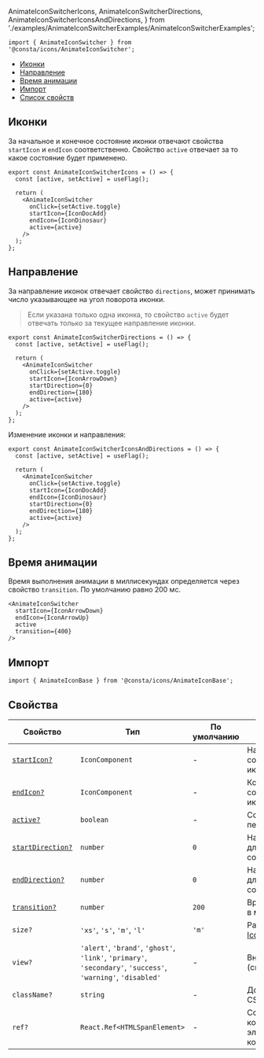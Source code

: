   AnimateIconSwitcherIcons,
  AnimateIconSwitcherDirections,
  AnimateIconSwitcherIconsAndDirections,
} from './examples/AnimateIconSwitcherExamples/AnimateIconSwitcherExamples';

```tsx
import { AnimateIconSwitcher } from '@consta/icons/AnimateIconSwitcher';
```

<MdxMenu>

- [Иконки](#иконки)
- [Направление](#направление)
- [Время анимации](#время-анимации)
- [Импорт](#импорт)
- [Список свойств](#свойства)

</MdxMenu>

## Иконки

За начальное и конечное состояние иконки отвечают свойства `startIcon` и `endIcon` соответственно. Свойство `active` отвечает за то какое состояние будет применено.

```tsx
export const AnimateIconSwitcherIcons = () => {
  const [active, setActive] = useFlag();

  return (
    <AnimateIconSwitcher
      onClick={setActive.toggle}
      startIcon={IconDocAdd}
      endIcon={IconDinosaur}
      active={active}
    />
  );
};
```

<AnimateIconSwitcherIcons />

## Направление

За направление иконок отвечает свойство `directions`, может принимать число указывающее на угол поворота иконки.

> Если указана только одна иконка, то свойство `active` будет отвечать только за текущее направление иконки.

```tsx
export const AnimateIconSwitcherDirections = () => {
  const [active, setActive] = useFlag();

  return (
    <AnimateIconSwitcher
      onClick={setActive.toggle}
      startIcon={IconArrowDown}
      startDirection={0}
      endDirection={180}
      active={active}
    />
  );
};
```

<AnimateIconSwitcherDirections />

Изменение иконки и направления:

```tsx
export const AnimateIconSwitcherIconsAndDirections = () => {
  const [active, setActive] = useFlag();

  return (
    <AnimateIconSwitcher
      onClick={setActive.toggle}
      startIcon={IconDocAdd}
      endIcon={IconDinosaur}
      startDirection={0}
      endDirection={180}
      active={active}
    />
  );
};
```

<AnimateIconSwitcherIconsAndDirections />

## Время анимации

Время выполнения анимации в миллисекундах определяется через свойство `transition`. По умолчанию равно 200 мс.

```tsx
<AnimateIconSwitcher
  startIcon={IconArrowDown}
  endIcon={IconArrowUp}
  active
  transition={400}
/>
```

## Импорт

```tsx
import { AnimateIconBase } from '@consta/icons/AnimateIconBase';
```

## Свойства

| Свойство                          | Тип                                                                                                           | По умолчанию | Описание                                                                                                  |
| --------------------------------- | ------------------------------------------------------------------------------------------------------------- | ------------ | --------------------------------------------------------------------------------------------------------- |
| [`startIcon?`](#иконки)           | `IconComponent`                                                                                               | -            | Начальное состояние иконки                                                                                |
| [`endIcon?`](#иконки)             | `IconComponent`                                                                                               | -            | Конечное состояние иконки                                                                                 |
| [`active?`](#иконки)              | `boolean`                                                                                                     | -            | Состояние перехода                                                                                        |
| [`startDirection?`](#направление) | `number`                                                                                                      | `0`          | Направление для начального состояния                                                                      |
| [`endDirection?`](#направление)   | `number`                                                                                                      | `0`          | Направление для конечного состояния                                                                       |
| [`transition?`](#время-анимации)  | `number`                                                                                                      | `200`        | Время анимации в мс                                                                                       |
| `size?`                           | `'xs'`, `'s'`, `'m'`, `'l'`                                                                                   | `'m'`        | Размер (см. [Icon](##LIBS.LIB.STAND.TAB/lib:icons/stand:icons-icon-stable/tab:dev/hash:размер))           |
| `view?`                           | `'alert'`, `'brand'`, `'ghost'`, `'link'`, `'primary'`, `'secondary'`, `'success'`, `'warning'`, `'disabled'` | -            | Внешний вид (см. [Icon](##LIBS.LIB.STAND.TAB/lib:icons/stand:icons-icon-stable/tab:dev/hash:внешний-вид)) |
| `className?`                      | `string`                                                                                                      | -            | Дополнительный CSS-класс                                                                                  |
| `ref?`                            | `React.Ref<HTMLSpanElement>`                                                                                  | -            | Ссылка на корневой DOM-элемент компонента                                                                 |

